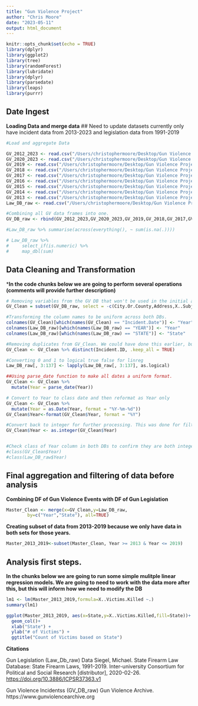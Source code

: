 ```yaml
---
title: "Gun Violence Project"
author: "Chris Moore"
date: "2023-05-11"
output: html_document
---
```


```r
knitr::opts_chunk$set(echo = TRUE)
library(dplyr)
library(ggplot2)
library(tree)
library(randomForest)
library(lubridate)
library(dplyr)
library(parsedate)
library(leaps)
library(purrr)
```
## Date Ingest 
**Loading Data and merge data** \## Need to update datasets currently only have incident data from 2013-2023 and legislation data from 1991-2019

```r

#Load and aggregate Data

GV_2012_2023 <- read.csv("/Users/christophermoore/Desktop/Gun Violence Project/Gun Violence Archive Data/GV_2012_2023.csv")
GV_2020_2023 <- read.csv("/Users/christophermoore/Desktop/Gun Violence Project/Gun Violence Archive Data/GV_2020_2023.csv")
GV_2019 <- read.csv("/Users/christophermoore/Desktop/Gun Violence Project/Gun Violence Archive Data/GV_2019.csv")
GV_2018 <- read.csv("/Users/christophermoore/Desktop/Gun Violence Project/Gun Violence Archive Data/GV_2018.csv")
GV_2017 <- read.csv("/Users/christophermoore/Desktop/Gun Violence Project/Gun Violence Archive Data/GV_2017.csv")
GV_2016 <- read.csv("/Users/christophermoore/Desktop/Gun Violence Project/Gun Violence Archive Data/GV_2016.csv")
GV_2015 <- read.csv("/Users/christophermoore/Desktop/Gun Violence Project/Gun Violence Archive Data/GV_2015.csv")
GV_2014 <- read.csv("/Users/christophermoore/Desktop/Gun Violence Project/Gun Violence Archive Data/GV_2014.csv")
GV_2013 <- read.csv("/Users/christophermoore/Desktop/Gun Violence Project/Gun Violence Archive Data/GV_2013.csv")
Law_DB_raw <- read.csv("/Users/christophermoore/Desktop/Gun Violence Project/Gun Laws/gun_laws.csv")

#Combining all GV data frames into one. 
GV_DB_raw <- rbind(GV_2012_2023,GV_2020_2023,GV_2019,GV_2018,GV_2017,GV_2016,GV_2015,GV_2014,GV_2013)

```

```r

#Law_DB_raw %>% summarise(across(everything(), ~ sum(is.na(.))))

# Law_DB_raw %>%
#     select_if(is.numeric) %>%
#     map_dbl(sum)
```

## Data Cleaning and Transformation
***In the code chunks below we are going to perform several operations (comments will provide further description)**

```r

# Removing variables from the GV DB that won't be used in the initial analysis. These variables are interesting and informative, but for the initial analysis will only add noise.
GV_Clean = subset(GV_DB_raw, select = -c(City.Or.County,Address,X..Subjects.Suspects.Killed,X..Subjects.Suspects.Arrested,X..Subjects.Suspects.Injured,Operations) )

#Transforming the column names to be uniform across both DBs.
colnames(GV_Clean)[which(names(GV_Clean) == "Incident.Date")] <- "Year"
colnames(Law_DB_raw)[which(names(Law_DB_raw) == "YEAR")] <- "Year"
colnames(Law_DB_raw)[which(names(Law_DB_raw) == "STATE")] <- "State"

#Removing duplicates from GV_Clean. We could have done this earlier, but I wanted to create a complete GV DB at the top
GV_Clean <- GV_Clean %>% distinct(Incident.ID, .keep_all = TRUE)

#Converting 0 and 1 to logical true false for linreg
Law_DB_raw[, 3:137] <- lapply(Law_DB_raw[, 3:137], as.logical)

##Using parse_date function to make all dates a uniform format.
GV_Clean <- GV_Clean %>%      
  mutate(Year = parse_date(Year))

# Convert to Year to class date and then reformat as Year only
GV_Clean <- GV_Clean %>% 
  mutate(Year = as.Date(Year, format = "%Y-%m-%d"))
GV_Clean$Year<-format(GV_Clean$Year, format = "%Y")

#Convert back to integer for further processing. This was done for filtering operations seen below.
GV_Clean$Year <- as.integer(GV_Clean$Year) 


#Check class of Year column in both DBs to confirm they are both integers.
#class(GV_Clean$Year)
#class(Law_DB_raw$Year)

```
## Final aggregation and filtering of data before analysis
**Combining DF of Gun Violence Events with DF of Gun Legislation**

```r

Master_Clean <- merge(x=GV_Clean,y=Law_DB_raw, 
        by=c("Year","State"), all=TRUE)

```

**Creating subset of data from 2013-2019 because we only have data in both sets for those years.**
```r
Master_2013_2019<-subset(Master_Clean, Year >= 2013 & Year <= 2019)
```


## Analysis first steps.
**In the chunks below we are going to run some simple mulitple linear regression models. We are going to need to work with the data more after this, but this will inform how we need to modify the DB**
```r
lm1 <- lm(Master_2013_2019,formula=X..Victims.Killed ~.)
summary(lm1)
```




```r

ggplot(Master_2013_2019, aes(x=State,y=X..Victims.Killed,fill=State))+
  geom_col()+
  xlab("State") + 
  ylab("# of Victims") +
  ggtitle("Count of Victims based on State")
```

**Citations** 

Gun Legislation (Law_Db_raw)
Data Siegel, Michael. State Firearm Law Database: State Firearm Laws, 1991-2019. Inter-university Consortium for Political and Social Research [distributor], 2020-02-26. <https://doi.org/10.3886/ICPSR37363.v1>

Gun Violence Incidentss (GV_DB_raw)
Gun Violence Archive. https://www.gunviolencearchive.org
